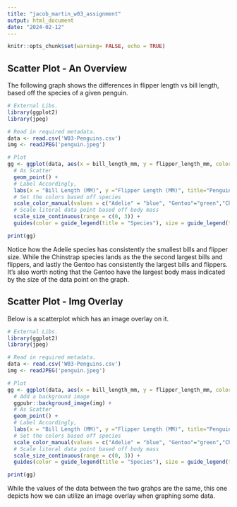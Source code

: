 ```yaml
---
title: "jacob_martin_w03_assignment"
output: html_document
date: "2024-02-12"
---
```


```r
knitr::opts_chunk$set(warning= FALSE, echo = TRUE)
```

## Scatter Plot - An Overview


The following graph shows the differences in flipper length vs bill length, based off the species of a given penguin.

```r
# External Libs.
library(ggplot2)
library(jpeg)

# Read in required metadata.
data <- read.csv('W03-Penguins.csv')
img <- readJPEG('penguin.jpeg')

# Plot 
gg <- ggplot(data, aes(x = bill_length_mm, y = flipper_length_mm, color = species, size = body_mass_g)) +
  # As Scatter
  geom_point() +
  # Label Accordingly,
  labs(x = "Bill Length (MM)", y ="Flipper Length (MM)", title="Penguin Species with Flipper Length vs. Bill Length and Body Size") +
  # Set the colors based off species
  scale_color_manual(values = c("Adelie" = "blue", "Gentoo"="green","Chinstrap" = "red")) + 
  # Scale literal data point based off body mass
  scale_size_continuous(range = c(0, 3)) +
  guides(color = guide_legend(title = "Species"), size = guide_legend(title = "Body Mass (g)"))

print(gg)
```

Notice how the Adelie species has consistently the smallest bills and flipper size. While the Chinstrap species lands as the the second largest bills and flippers, and lastly the Gentoo has consistently the largest bills and flippers. It's also worth noting that the Gentoo have the largest body mass indicated by the size of the data point on the graph. 

## Scatter Plot - Img Overlay

Below is a scatterplot which has an image overlay on it. 

```r
# External Libs.
library(ggplot2)
library(jpeg)

# Read in required metadata.
data <- read.csv('W03-Penguins.csv')
img <- readJPEG('penguin.jpeg')

# Plot 
gg <- ggplot(data, aes(x = bill_length_mm, y = flipper_length_mm, color = species, size = body_mass_g)) +
  # Add a background image
  ggpubr::background_image(img) +
  # As Scatter
  geom_point() +
  # Label Accordingly,
  labs(x = "Bill Length (MM)", y ="Flipper Length (MM)", title="Penguin Species with Flipper Length vs. Bill Length and Body Size") +
  # Set the colors based off species
  scale_color_manual(values = c("Adelie" = "blue", "Gentoo"="green","Chinstrap" = "red")) + 
  # Scale literal data point based off body mass
  scale_size_continuous(range = c(0, 3)) +
  guides(color = guide_legend(title = "Species"), size = guide_legend(title = "Body Mass (g)"))

print(gg)
```

While the values of the data between the two grahps are the same, this one depicts how we can utilize an image overlay when graphing some data.
